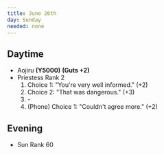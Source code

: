 ```yaml
---
title: June 26th
day: Sunday
needed: none
---
```


## Daytime
- Aojiru **(Y5000)** **(Guts +2)**
- Priestess Rank 2
    1. Choice 1: "You're very well informed." (+2)
    1. Choice 2: "That was dangerous." (+3)
    1. \-
    1. (Phone) Choice 1: "Couldn't agree more." (+2)

## Evening
- Sun Rank 60
